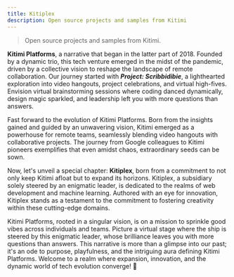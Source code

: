```yaml
---
title: Kitiplex
description: Open source projects and samples from Kitimi
---
```



> Open source projects and samples from Kitimi.

<KitiplexLogo title="Kitiplex Logo" className="logoBadge" />

**Kitimi Platforms**, a narrative that began in the latter part of 2018. Founded by a dynamic trio, this tech venture emerged in the midst of the pandemic, driven by a collective vision to reshape the landscape of remote collaboration.
Our journey started with **_Project: Scribbidibie_**, a lighthearted exploration into video hangouts, project celebrations, and virtual high-fives. Envision virtual brainstorming sessions where coding danced dynamically, design magic sparkled, and leadership left you with more questions than answers.

Fast forward to the evolution of Kitimi Platforms. Born from the insights gained and guided by an unwavering vision, Kitimi emerged as a powerhouse for remote teams, seamlessly blending video hangouts with collaborative projects. The journey from Google colleagues to Kitimi pioneers exemplifies that even amidst chaos, extraordinary seeds can be sown.

Now, let's unveil a special chapter: **Kitiplex**, born from a commitment to not only keep Kitimi afloat but to expand its horizons. Kitiplex, a subsidiary solely steered by an enigmatic leader, is dedicated to the realms of web development and machine learning. Authored with an eye for innovation, Kitiplex stands as a testament to the commitment to fostering creativity within these cutting-edge domains.

Kitimi Platforms, rooted in a singular vision, is on a mission to sprinkle good vibes across individuals and teams. Picture a virtual stage where the ship is steered by this enigmatic leader, whose brilliance leaves you with more questions than answers. This narrative is more than a glimpse into our past; it's an ode to purpose, playfulness, and the intriguing aura defining Kitimi Platforms. Welcome to a realm where expansion, innovation, and the dynamic world of tech evolution converge! 🚀
